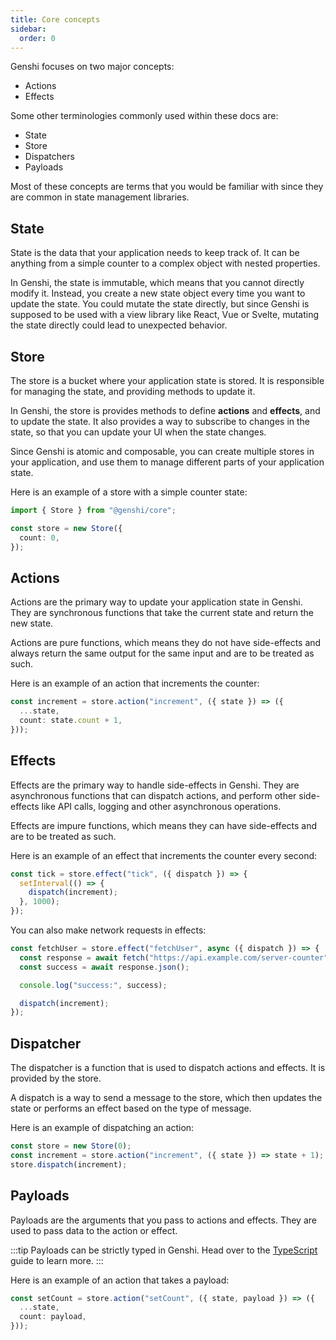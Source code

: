 ```yaml
---
title: Core concepts
sidebar:
  order: 0
---
```


Genshi focuses on two major concepts:

- Actions
- Effects

Some other terminologies commonly used within these docs are:

- State
- Store
- Dispatchers
- Payloads

Most of these concepts are terms that you would be familiar with since they are common in state management libraries.

## State

State is the data that your application needs to keep track of. It can be anything from a simple counter to a complex object with nested properties.

In Genshi, the state is immutable, which means that you cannot directly modify it. Instead, you create a new state object every time you want to update the state. You could mutate the state directly, but since Genshi is supposed to be used with a view library like React, Vue or Svelte, mutating the state directly could lead to unexpected behavior.

## Store

The store is a bucket where your application state is stored. It is responsible for managing the state, and providing methods to update it.

In Genshi, the store is provides methods to define **actions** and **effects**, and to update the state. It also provides a way to subscribe to changes in the state, so that you can update your UI when the state changes.

Since Genshi is atomic and composable, you can create multiple stores in your application, and use them to manage different parts of your application state.

Here is an example of a store with a simple counter state:

```ts
import { Store } from "@genshi/core";

const store = new Store({
  count: 0,
});
```

## Actions

Actions are the primary way to update your application state in Genshi. They are synchronous functions that take the current state and return the new state.

Actions are pure functions, which means they do not have side-effects and always return the same output for the same input and are to be treated as such.

Here is an example of an action that increments the counter:

```ts
const increment = store.action("increment", ({ state }) => ({
  ...state,
  count: state.count + 1,
}));
```

## Effects

Effects are the primary way to handle side-effects in Genshi. They are asynchronous functions that can dispatch actions, and perform other side-effects like API calls, logging and other asynchronous operations.

Effects are impure functions, which means they can have side-effects and are to be treated as such.

Here is an example of an effect that increments the counter every second:

```ts
const tick = store.effect("tick", ({ dispatch }) => {
  setInterval(() => {
    dispatch(increment);
  }, 1000);
});
```

You can also make network requests in effects:

```ts
const fetchUser = store.effect("fetchUser", async ({ dispatch }) => {
  const response = await fetch("https://api.example.com/server-counter");
  const success = await response.json();

  console.log("success:", success);

  dispatch(increment);
});
```

## Dispatcher

The dispatcher is a function that is used to dispatch actions and effects. It is provided by the store.

A dispatch is a way to send a message to the store, which then updates the state or performs an effect based on the type of message.

Here is an example of dispatching an action:

```ts
const store = new Store(0);
const increment = store.action("increment", ({ state }) => state + 1);
store.dispatch(increment);
```

## Payloads

Payloads are the arguments that you pass to actions and effects. They are used to pass data to the action or effect.

:::tip
Payloads can be strictly typed in Genshi. Head over to the [TypeScript](/guides/typescript) guide to learn more.
:::

Here is an example of an action that takes a payload:

```ts
const setCount = store.action("setCount", ({ state, payload }) => ({
  ...state,
  count: payload,
}));
```
